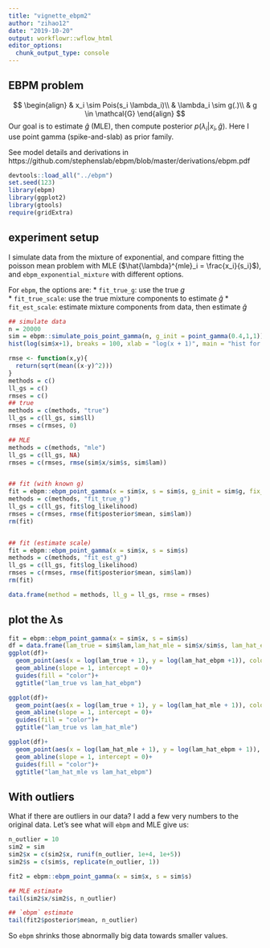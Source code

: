 ```yaml
---
title: "vignette_ebpm2"
author: "zihao12"
date: "2019-10-20"
output: workflowr::wflow_html
editor_options:
  chunk_output_type: console
---
```


## EBPM problem
$$
\begin{align}
  & x_i \sim Pois(s_i \lambda_i)\\
  & \lambda_i \sim g(.)\\
  & g \in \mathcal{G}
\end{align}
$$
Our goal is to estimate $\hat{g}$ (MLE), then  compute posterior $p(\lambda_i | x_i, \hat{g})$. Here  I use  point gamma (spike-and-slab) as prior family. 

See model details and derivations in https://github.com/stephenslab/ebpm/blob/master/derivations/ebpm.pdf

```r
devtools::load_all("../ebpm")
set.seed(123)
library(ebpm)
library(ggplot2)
library(gtools)
require(gridExtra)
```


## experiment setup
I simulate data from the mixture of exponential, and compare fitting  the poisson mean problem with MLE  ($\hat{\lambda}^{mle}_i = \frac{x_i}{s_i}$), and  `ebpm_exponential_mixture` with  different options. \

For `ebpm`, the options are: 
* `fit_true_g`: use the true $g$ \
* `fit_true_scale`: use the true mixture components to estimate $\hat{g}$ 
* `fit_est_scale`: estimate mixture components from data, then  estimate $\hat{g}$ 


```r
## simulate data
n = 20000
sim = ebpm::simulate_pois_point_gamma(n, g_init = point_gamma(0.4,1,1))
hist(log(sim$x+1), breaks = 100, xlab = "log(x + 1)", main = "hist for log(x + 1)")
```


```r
rmse <- function(x,y){
  return(sqrt(mean((x-y)^2)))
}
methods = c()
ll_gs = c()
rmses = c()
## true
methods = c(methods, "true")
ll_gs = c(ll_gs, sim$ll)
rmses = c(rmses, 0)

## MLE
methods = c(methods, "mle")
ll_gs = c(ll_gs, NA)
rmses = c(rmses, rmse(sim$x/sim$s, sim$lam))


## fit (with known g)
fit = ebpm::ebpm_point_gamma(x = sim$x, s = sim$s, g_init = sim$g, fix_g = T)
methods = c(methods, "fit_true_g")
ll_gs = c(ll_gs, fit$log_likelihood)
rmses = c(rmses, rmse(fit$posterior$mean, sim$lam))
rm(fit)


## fit (estimate scale)
fit = ebpm::ebpm_point_gamma(x = sim$x, s = sim$s)
methods = c(methods, "fit_est_g")
ll_gs = c(ll_gs, fit$log_likelihood)
rmses = c(rmses, rmse(fit$posterior$mean, sim$lam))
rm(fit)

data.frame(method = methods, ll_g = ll_gs, rmse = rmses)
```



## plot the $\lambda$s 
```r
fit = ebpm::ebpm_point_gamma(x = sim$x, s = sim$s)
df = data.frame(lam_true = sim$lam,lam_hat_mle = sim$x/sim$s, lam_hat_ebpm = fit$posterior$mean)
ggplot(df)+
  geom_point(aes(x = log(lam_true + 1), y = log(lam_hat_ebpm +1)), color = "blue")+
  geom_abline(slope = 1, intercept = 0)+
  guides(fill = "color")+
  ggtitle("lam_true vs lam_hat_ebpm")

ggplot(df)+
  geom_point(aes(x = log(lam_true + 1), y = log(lam_hat_mle + 1)), color = "blue")+
  geom_abline(slope = 1, intercept = 0)+
  guides(fill = "color")+
  ggtitle("lam_true vs lam_hat_mle")

ggplot(df)+
  geom_point(aes(x = log(lam_hat_mle + 1), y = log(lam_hat_ebpm + 1)), color = "blue")+
  geom_abline(slope = 1, intercept = 0)+
  guides(fill = "color")+
  ggtitle("lam_hat_mle vs lam_hat_ebpm")
```

## With outliers
What if there are outliers in our data?
I add a few very numbers to the original data. Let's see  what will `ebpm` and MLE give us:
```r
n_outlier = 10
sim2 = sim
sim2$x = c(sim2$x, runif(n_outlier, 1e+4, 1e+5))
sim2$s = c(sim$s, replicate(n_outlier, 1))

fit2 = ebpm::ebpm_point_gamma(x = sim$x, s = sim$s)

## MLE estimate
tail(sim2$x/sim2$s, n_outlier)

## `ebpm` estimate
tail(fit2$posterior$mean, n_outlier)
```
So `ebpm` shrinks those abnormally big data towards smaller values. 



